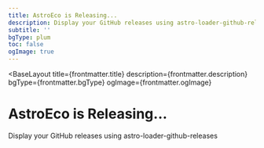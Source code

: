 ```yaml
---
title: AstroEco is Releasing...
description: Display your GitHub releases using astro-loader-github-releases
subtitle: ''
bgType: plum
toc: false
ogImage: true
---
```



<BaseLayout
  title={frontmatter.title}
  description={frontmatter.description}
  bgType={frontmatter.bgType}
  ogImage={frontmatter.ogImage}
>
  <StandardLayout class="max-w-65ch" isCentered={true}>
    <Fragment slot="head">
      <h1>AstroEco is <span class="animate-pulse">Releasing...</span></h1>
      <p class="mt--4! op-50 italic"
      >Display your GitHub releases using <Link href="https://github.com/lin-stephanie/astro-loaders/tree/main/packages/astro-loader-github-releases" external={true}>astro-loader-github-releases</Link></p>
    </Fragment>
    <GithubView collectionType="releases" />
  </StandardLayout>
</BaseLayout>
